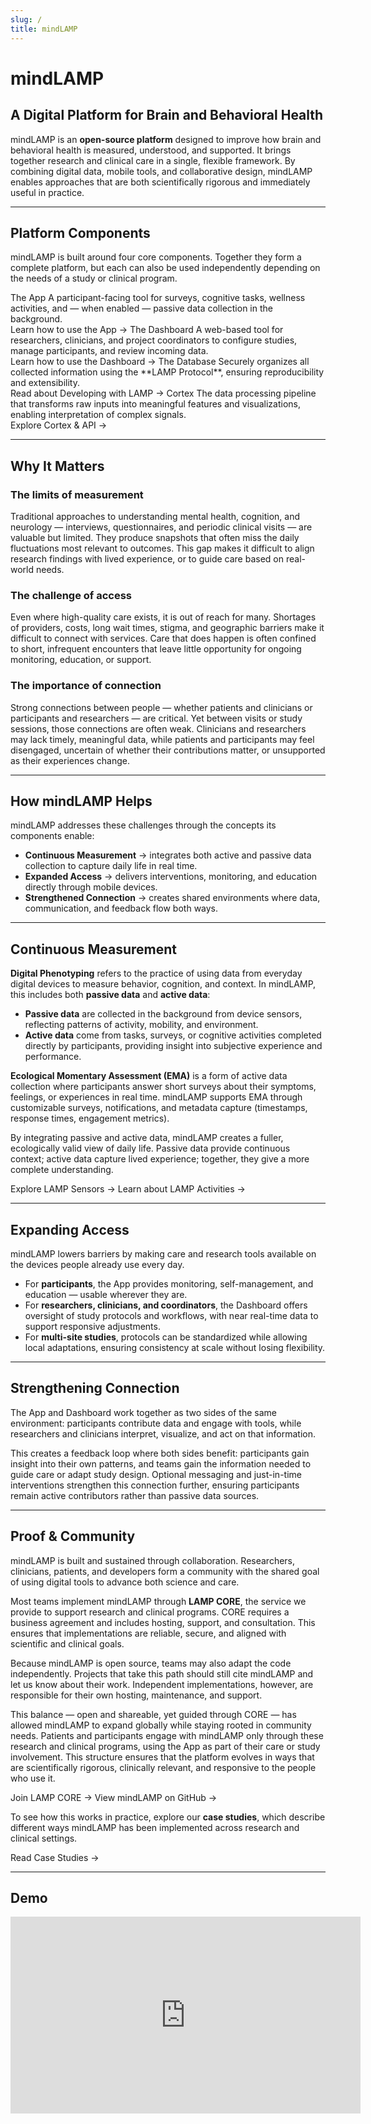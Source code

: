 ```yaml
---
slug: /
title: mindLAMP
---
```



# mindLAMP

## A Digital Platform for Brain and Behavioral Health

mindLAMP is an **open-source platform** designed to improve how brain and behavioral health is measured, understood, and supported. It brings together research and clinical care in a single, flexible framework. By combining digital data, mobile tools, and collaborative design, mindLAMP enables approaches that are both scientifically rigorous and immediately useful in practice.

---

## Platform Components

mindLAMP is built around four core components. Together they form a complete platform, but each can also be used independently depending on the needs of a study or clinical program.

<div className="grid grid-cols-1 md:grid-cols-2 gap-4 my-6">

<Card>
  <CardHeader>
    <CardTitle>The App</CardTitle>
    <CardDescription>
      A participant-facing tool for surveys, cognitive tasks, wellness activities, and — when enabled — passive data collection in the background.  
      <br />  
      <Link to="/docs/app/using-app">Learn how to use the App →</Link>
    </CardDescription>
  </CardHeader>
</Card>

<Card>
  <CardHeader>
    <CardTitle>The Dashboard</CardTitle>
    <CardDescription>
      A web-based tool for researchers, clinicians, and project coordinators to configure studies, manage participants, and review incoming data.  
      <br />  
      <Link to="/docs/dashboard/using-dashboard">Learn how to use the Dashboard →</Link>
    </CardDescription>
  </CardHeader>
</Card>

<Card>
  <CardHeader>
    <CardTitle>The Database</CardTitle>
    <CardDescription>
      Securely organizes all collected information using the **LAMP Protocol**, ensuring reproducibility and extensibility.  
      <br />  
      <Link to="/docs/developing-lamp">Read about Developing with LAMP →</Link>
    </CardDescription>
  </CardHeader>
</Card>

<Card>
  <CardHeader>
    <CardTitle>Cortex</CardTitle>
    <CardDescription>
      The data processing pipeline that transforms raw inputs into meaningful features and visualizations, enabling interpretation of complex signals.  
      <br />  
      <Link to="/docs/cortex-api">Explore Cortex & API →</Link>
    </CardDescription>
  </CardHeader>
</Card>

</div>

---

## Why It Matters

### The limits of measurement
Traditional approaches to understanding mental health, cognition, and neurology — interviews, questionnaires, and periodic clinical visits — are valuable but limited. They produce snapshots that often miss the daily fluctuations most relevant to outcomes. This gap makes it difficult to align research findings with lived experience, or to guide care based on real-world needs.

### The challenge of access
Even where high-quality care exists, it is out of reach for many. Shortages of providers, costs, long wait times, stigma, and geographic barriers make it difficult to connect with services. Care that does happen is often confined to short, infrequent encounters that leave little opportunity for ongoing monitoring, education, or support.

### The importance of connection
Strong connections between people — whether patients and clinicians or participants and researchers — are critical. Yet between visits or study sessions, those connections are often weak. Clinicians and researchers may lack timely, meaningful data, while patients and participants may feel disengaged, uncertain of whether their contributions matter, or unsupported as their experiences change.

---

## How mindLAMP Helps

mindLAMP addresses these challenges through the concepts its components enable:

- **Continuous Measurement** → integrates both active and passive data collection to capture daily life in real time.  
- **Expanded Access** → delivers interventions, monitoring, and education directly through mobile devices.  
- **Strengthened Connection** → creates shared environments where data, communication, and feedback flow both ways.

---

## Continuous Measurement

**Digital Phenotyping** refers to the practice of using data from everyday digital devices to measure behavior, cognition, and context. In mindLAMP, this includes both **passive data** and **active data**:

- **Passive data** are collected in the background from device sensors, reflecting patterns of activity, mobility, and environment.  
- **Active data** come from tasks, surveys, or cognitive activities completed directly by participants, providing insight into subjective experience and performance.  

**Ecological Momentary Assessment (EMA)** is a form of active data collection where participants answer short surveys about their symptoms, feelings, or experiences in real time. mindLAMP supports EMA through customizable surveys, notifications, and metadata capture (timestamps, response times, engagement metrics).  

By integrating passive and active data, mindLAMP creates a fuller, ecologically valid view of daily life. Passive data provide continuous context; active data capture lived experience; together, they give a more complete understanding.

<div className="flex flex-col gap-2 my-4">
  <Link to="/docs/sensors">Explore LAMP Sensors →</Link>
  <Link to="/docs/activities">Learn about LAMP Activities →</Link>
</div>

---

## Expanding Access

mindLAMP lowers barriers by making care and research tools available on the devices people already use every day.

- For **participants**, the App provides monitoring, self-management, and education — usable wherever they are.  
- For **researchers, clinicians, and coordinators**, the Dashboard offers oversight of study protocols and workflows, with near real-time data to support responsive adjustments.  
- For **multi-site studies**, protocols can be standardized while allowing local adaptations, ensuring consistency at scale without losing flexibility.

---

## Strengthening Connection

The App and Dashboard work together as two sides of the same environment: participants contribute data and engage with tools, while researchers and clinicians interpret, visualize, and act on that information.  

This creates a feedback loop where both sides benefit: participants gain insight into their own patterns, and teams gain the information needed to guide care or adapt study design. Optional messaging and just-in-time interventions strengthen this connection further, ensuring participants remain active contributors rather than passive data sources.

---

## Proof & Community

mindLAMP is built and sustained through collaboration. Researchers, clinicians, patients, and developers form a community with the shared goal of using digital tools to advance both science and care.

Most teams implement mindLAMP through **LAMP CORE**, the service we provide to support research and clinical programs. CORE requires a business agreement and includes hosting, support, and consultation. This ensures that implementations are reliable, secure, and aligned with scientific and clinical goals.

Because mindLAMP is open source, teams may also adapt the code independently. Projects that take this path should still cite mindLAMP and let us know about their work. Independent implementations, however, are responsible for their own hosting, maintenance, and support.

This balance — open and shareable, yet guided through CORE — has allowed mindLAMP to expand globally while staying rooted in community needs. Patients and participants engage with mindLAMP only through these research and clinical programs, using the App as part of their care or study involvement. This structure ensures that the platform evolves in ways that are scientifically rigorous, clinically relevant, and responsive to the people who use it.

<div className="flex flex-col gap-2 my-4">
  <Link to="/docs/core">Join LAMP CORE →</Link>
  <Link to="https://github.com/BIDMCDigitalPsychiatry">View mindLAMP on GitHub →</Link>
</div>

To see how this works in practice, explore our **case studies**, which describe different ways mindLAMP has been implemented across research and clinical settings.

<Link to="/docs/case-studies">Read Case Studies →</Link>

---

## Demo

<iframe 
  width="560" 
  height="315" 
  src="https://www.youtube.com/embed/wnFml3qrLHI?si=fPTF3D_mCg4NdIpg" 
  title="YouTube video player" 
  frameBorder="0" 
  allow="accelerometer; autoplay; clipboard-write; encrypted-media; gyroscope; picture-in-picture; web-share" 
  referrerPolicy="strict-origin-when-cross-origin" 
  allowFullScreen>
</iframe>
